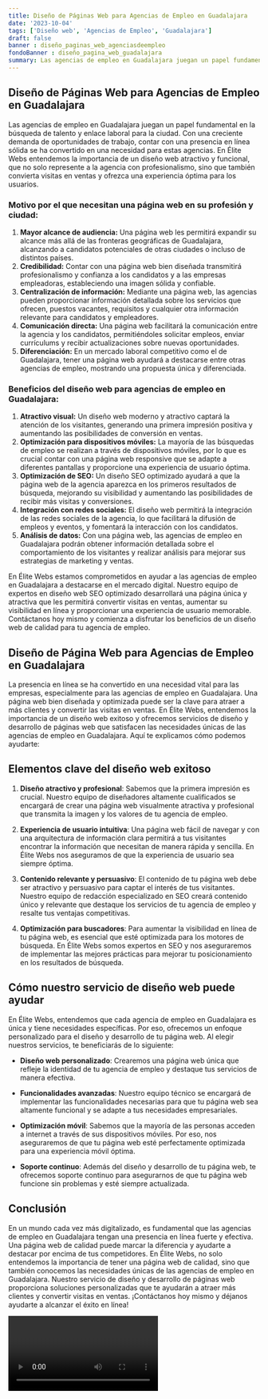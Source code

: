 ```yaml
---
title: Diseño de Páginas Web para Agencias de Empleo en Guadalajara
date: '2023-10-04'
tags: ['Diseño web', 'Agencias de Empleo', 'Guadalajara']
draft: false
banner : diseño_paginas_web_agenciasdeempleo
fondoBanner : diseño_pagina_web_guadalajara
summary: Las agencias de empleo en Guadalajara juegan un papel fundamental en la búsqueda de talento y enlace laboral para la ciudad. Con una creciente demanda de oportunidades de trabajo, contar con una presencia en línea sólida se ha convertido en una necesidad para estas agencias. En Élite Webs entendemos la importancia de un diseño web atractivo y funcional, que no solo represente a la agencia con profesionalismo, sino que también convierta visitas en ventas y ofrezca una experiencia óptima para los usuarios.
---
```


## Diseño de Páginas Web para Agencias de Empleo en Guadalajara

Las agencias de empleo en Guadalajara juegan un papel fundamental en la búsqueda de talento y enlace laboral para la ciudad. Con una creciente demanda de oportunidades de trabajo, contar con una presencia en línea sólida se ha convertido en una necesidad para estas agencias. En Élite Webs entendemos la importancia de un diseño web atractivo y funcional, que no solo represente a la agencia con profesionalismo, sino que también convierta visitas en ventas y ofrezca una experiencia óptima para los usuarios.

### Motivo por el que necesitan una página web en su profesión y ciudad:

1. **Mayor alcance de audiencia:** Una página web les permitirá expandir su alcance más allá de las fronteras geográficas de Guadalajara, alcanzando a candidatos potenciales de otras ciudades o incluso de distintos países.
2. **Credibilidad:** Contar con una página web bien diseñada transmitirá profesionalismo y confianza a los candidatos y a las empresas empleadoras, estableciendo una imagen sólida y confiable.
3. **Centralización de información:** Mediante una página web, las agencias pueden proporcionar información detallada sobre los servicios que ofrecen, puestos vacantes, requisitos y cualquier otra información relevante para candidatos y empleadores.
4. **Comunicación directa:** Una página web facilitará la comunicación entre la agencia y los candidatos, permitiéndoles solicitar empleos, enviar currículums y recibir actualizaciones sobre nuevas oportunidades.
5. **Diferenciación:** En un mercado laboral competitivo como el de Guadalajara, tener una página web ayudará a destacarse entre otras agencias de empleo, mostrando una propuesta única y diferenciada.

### Beneficios del diseño web para agencias de empleo en Guadalajara:

1. **Atractivo visual:** Un diseño web moderno y atractivo captará la atención de los visitantes, generando una primera impresión positiva y aumentando las posibilidades de conversión en ventas.
2. **Optimización para dispositivos móviles:** La mayoría de las búsquedas de empleo se realizan a través de dispositivos móviles, por lo que es crucial contar con una página web responsive que se adapte a diferentes pantallas y proporcione una experiencia de usuario óptima.
3. **Optimización de SEO:** Un diseño SEO optimizado ayudará a que la página web de la agencia aparezca en los primeros resultados de búsqueda, mejorando su visibilidad y aumentando las posibilidades de recibir más visitas y conversiones.
4. **Integración con redes sociales:** El diseño web permitirá la integración de las redes sociales de la agencia, lo que facilitará la difusión de empleos y eventos, y fomentará la interacción con los candidatos.
5. **Análisis de datos:** Con una página web, las agencias de empleo en Guadalajara podrán obtener información detallada sobre el comportamiento de los visitantes y realizar análisis para mejorar sus estrategias de marketing y ventas.

En Élite Webs estamos comprometidos en ayudar a las agencias de empleo en Guadalajara a destacarse en el mercado digital. Nuestro equipo de expertos en diseño web SEO optimizado desarrollará una página única y atractiva que les permitirá convertir visitas en ventas, aumentar su visibilidad en línea y proporcionar una experiencia de usuario memorable. Contáctanos hoy mismo y comienza a disfrutar los beneficios de un diseño web de calidad para tu agencia de empleo.

<GifSeo />

<Cta />

## Diseño de Página Web para Agencias de Empleo en Guadalajara

La presencia en línea se ha convertido en una necesidad vital para las empresas, especialmente para las agencias de empleo en Guadalajara. Una página web bien diseñada y optimizada puede ser la clave para atraer a más clientes y convertir las visitas en ventas. En Élite Webs, entendemos la importancia de un diseño web exitoso y ofrecemos servicios de diseño y desarrollo de páginas web que satisfacen las necesidades únicas de las agencias de empleo en Guadalajara. Aquí te explicamos cómo podemos ayudarte:

## Elementos clave del diseño web exitoso

1. **Diseño atractivo y profesional**: Sabemos que la primera impresión es crucial. Nuestro equipo de diseñadores altamente cualificados se encargará de crear una página web visualmente atractiva y profesional que transmita la imagen y los valores de tu agencia de empleo.

2. **Experiencia de usuario intuitiva**: Una página web fácil de navegar y con una arquitectura de información clara permitirá a tus visitantes encontrar la información que necesitan de manera rápida y sencilla. En Élite Webs nos aseguramos de que la experiencia de usuario sea siempre óptima.

3. **Contenido relevante y persuasivo**: El contenido de tu página web debe ser atractivo y persuasivo para captar el interés de tus visitantes. Nuestro equipo de redacción especializado en SEO creará contenido único y relevante que destaque los servicios de tu agencia de empleo y resalte tus ventajas competitivas.

4. **Optimización para buscadores**: Para aumentar la visibilidad en línea de tu página web, es esencial que esté optimizada para los motores de búsqueda. En Élite Webs somos expertos en SEO y nos aseguraremos de implementar las mejores prácticas para mejorar tu posicionamiento en los resultados de búsqueda.

## Cómo nuestro servicio de diseño web puede ayudar

En Élite Webs, entendemos que cada agencia de empleo en Guadalajara es única y tiene necesidades específicas. Por eso, ofrecemos un enfoque personalizado para el diseño y desarrollo de tu página web. Al elegir nuestros servicios, te beneficiarás de lo siguiente:

- **Diseño web personalizado**: Crearemos una página web única que refleje la identidad de tu agencia de empleo y destaque tus servicios de manera efectiva.

- **Funcionalidades avanzadas**: Nuestro equipo técnico se encargará de implementar las funcionalidades necesarias para que tu página web sea altamente funcional y se adapte a tus necesidades empresariales.

- **Optimización móvil**: Sabemos que la mayoría de las personas acceden a internet a través de sus dispositivos móviles. Por eso, nos aseguraremos de que tu página web esté perfectamente optimizada para una experiencia móvil óptima.

- **Soporte continuo**: Además del diseño y desarrollo de tu página web, te ofrecemos soporte continuo para asegurarnos de que tu página web funcione sin problemas y esté siempre actualizada.

## Conclusión

En un mundo cada vez más digitalizado, es fundamental que las agencias de empleo en Guadalajara tengan una presencia en línea fuerte y efectiva. Una página web de calidad puede marcar la diferencia y ayudarte a destacar por encima de tus competidores. En Élite Webs, no solo entendemos la importancia de tener una página web de calidad, sino que también conocemos las necesidades únicas de las agencias de empleo en Guadalajara. Nuestro servicio de diseño y desarrollo de páginas web proporciona soluciones personalizadas que te ayudarán a atraer más clientes y convertir visitas en ventas. ¡Contáctanos hoy mismo y déjanos ayudarte a alcanzar el éxito en línea!

<Video />

<CtaBot job='Agencias de Empleo' city='Guadalajara'/>

<Gmaps query='Guadalajara+españa+maps' />